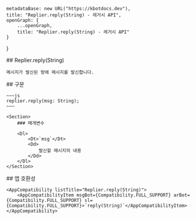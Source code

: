 
    metadataBase: new URL("https://kbotdocs.dev"),
    title: "Replier.reply(String) - 레거시 API",
    openGraph: {
        ...openGraph,
        title: "Replier.reply(String) - 레거시 API"
    }
}

<Section>
    ## Replier.reply(String)

    메시지가 발신된 방에 메시지를 발신합니다.
</Section>
<Section>
    ## 구문

    ~~~js
    replier.reply(msg: String);
    ~~~

    <Section>
        ### 매개변수

        <Dl>
            <Dt>`msg`</Dt>
            <Dd>
                발신할 메시지의 내용
            </Dd>
        </Dl>
    </Section>
</Section>
<Section>
    ## 앱 호환성

    <AppCompatibility listTitle="Replier.reply(String)">
        <AppCompatibilityItem msgBot={Compatibility.FULL_SUPPORT} arBot={Compatibility.FULL_SUPPORT} sl={Compatibility.FULL_SUPPORT}>`reply(String)`</AppCompatibilityItem>
    </AppCompatibility>
</Section>